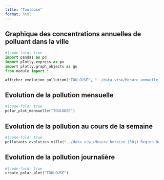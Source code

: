 ```yaml
---
title: "Toulouse"
format: html
---
```


## Graphique des concentrations  annuelles de polluant dans la ville

```python
#|code-fold: true
import pandas as pd
import plotly.express as px
import plotly.graph_objects as go
from module import *

afficher_evolution_pollution("TOULOUSE", "../data_visu/Mesure_annuelle_Region_Occitanie_Polluants_Principaux.csv" ,['NO2', 'PM2.5', 'PM10', 'NOX', 'NO'])
```

## Evolution de la pollution mensuelle 
```python
#|code-fold: true
polar_plot_mensuelle("TOULOUSE")
```

## Evolution de la pollution au cours de la semaine

```python
#|code-fold: true
pollutants_evolution_ville("../data_visu/Mesure_horaire_(30j)_Region_Occitanie_Polluants_Reglementaires.csv",['NO2', 'PM2.5', 'PM10', 'NOX', 'NO'],"TOULOUSE")
```

## Evolution de la pollution journalière

```python
#|code-fold: true
create_polar_plot("TOULOUSE")
```
